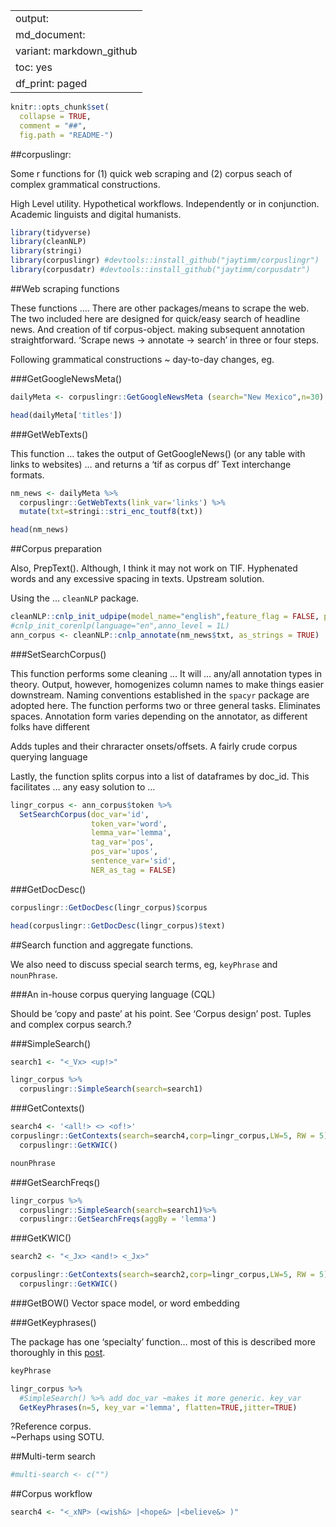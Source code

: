 
---
output:
  md_document:
    variant: markdown_github
    toc: yes
    df_print: paged
---

```r
knitr::opts_chunk$set(
  collapse = TRUE,
  comment = "##",
  fig.path = "README-")
```

##corpuslingr: 

Some r functions for (1) quick web scraping and (2) corpus seach of complex grammatical constructions. 

High Level utility. Hypothetical workflows. Independently or in conjunction.  Academic linguists and digital humanists.

```r
library(tidyverse)
library(cleanNLP)
library(stringi)
library(corpuslingr) #devtools::install_github("jaytimm/corpuslingr")
library(corpusdatr) #devtools::install_github("jaytimm/corpusdatr")
```


##Web scraping functions

These functions .... There are other packages/means to scrape the web.  The two included here are designed for quick/easy search of headline news. And creation of tif corpus-object.  making subsequent annotation straightforward.  'Scrape news -> annotate -> search' in three or four steps.

Following grammatical constructions ~ day-to-day changes, eg.

###GetGoogleNewsMeta()
```r
dailyMeta <- corpuslingr::GetGoogleNewsMeta (search="New Mexico",n=30)

head(dailyMeta['titles'])
```


###GetWebTexts()

This function ... takes the output of GetGoogleNews() (or any table with links to websites) ... and returns a 'tif as corpus df'
Text interchange formats.

```r
nm_news <- dailyMeta %>% 
  corpuslingr::GetWebTexts(link_var='links') %>%
  mutate(txt=stringi::stri_enc_toutf8(txt))

head(nm_news)
```


##Corpus preparation

Also, PrepText(). Although, I think it may not work on TIF.
Hyphenated words and any excessive spacing in texts. Upstream solution.

Using the ... `cleanNLP` package. 
```r
cleanNLP::cnlp_init_udpipe(model_name="english",feature_flag = FALSE, parser = "none") 
#cnlp_init_corenlp(language="en",anno_level = 1L)
ann_corpus <- cleanNLP::cnlp_annotate(nm_news$txt, as_strings = TRUE) 
```




###SetSearchCorpus()

This function performs some cleaning ... It will ... any/all annotation types in theory.  Output, however, homogenizes column names to make things easier downstream. Naming conventions established in the `spacyr` package are adopted here.  The function performs two or three general tasks. Eliminates spaces.  Annotation form varies depending on the annotator, as different folks have different 

Adds tuples and their chraracter onsets/offsets. A fairly crude corpus querying language  

Lastly, the function splits corpus into a list of dataframes by doc_id.  This facilitates ... any easy solution to ...


```r
lingr_corpus <- ann_corpus$token %>%
  SetSearchCorpus(doc_var='id', 
                  token_var='word', 
                  lemma_var='lemma', 
                  tag_var='pos', 
                  pos_var='upos',
                  sentence_var='sid',
                  NER_as_tag = FALSE)
```


###GetDocDesc() 


```r
corpuslingr::GetDocDesc(lingr_corpus)$corpus
```
```r
head(corpuslingr::GetDocDesc(lingr_corpus)$text)
```



##Search function and aggregate functions.

We also need to discuss special search terms, eg, `keyPhrase` and `nounPhrase`.  


###An in-house corpus querying language (CQL)

Should be 'copy and paste' at his point. See 'Corpus design' post. Tuples and complex corpus search.?

###SimpleSearch()
```r
search1 <- "<_Vx> <up!>"

lingr_corpus %>%
  corpuslingr::SimpleSearch(search=search1)
```

###GetContexts()

```r
search4 <- '<all!> <> <of!>'
corpuslingr::GetContexts(search=search4,corp=lingr_corpus,LW=5, RW = 5)%>%
  corpuslingr::GetKWIC()
```



```r
nounPhrase
```


###GetSearchFreqs()
```r
lingr_corpus %>%
  corpuslingr::SimpleSearch(search=search1)%>%
  corpuslingr::GetSearchFreqs(aggBy = 'lemma')
```


###GetKWIC()
```r
search2 <- "<_Jx> <and!> <_Jx>"

corpuslingr::GetContexts(search=search2,corp=lingr_corpus,LW=5, RW = 5)%>%
  corpuslingr::GetKWIC()
```

###GetBOW()
Vector space model, or word embedding


###GetKeyphrases()

The package has one 'specialty' function... most of this is described more thoroughly in this [post]().

```r
keyPhrase
```
```r
lingr_corpus %>%
  #SimpleSearch() %>% add doc_var ~makes it more generic. key_var
  GetKeyPhrases(n=5, key_var ='lemma', flatten=TRUE,jitter=TRUE)
```

?Reference corpus.  
~Perhaps using SOTU.

##Multi-term search

```r
#multi-search <- c("")
```


##Corpus workflow
```r
search4 <- "<_xNP> (<wish&> |<hope&> |<believe&> )"
```




